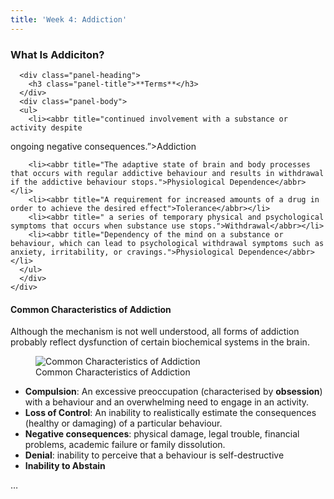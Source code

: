 ```yaml
---
title: 'Week 4: Addiction'
---
```


### What Is Addiciton?

<div class="panel panel-primary">

<div class="panel panel-primary">
      <div class="panel-heading">
        <h3 class="panel-title">**Terms**</h3>
      </div>
      <div class="panel-body">
      <ul>
        <li><abbr title="continued involvement with a substance or activity despite
ongoing negative consequences.">Addiction</abbr></li>
        <li><abbr title="The adaptive state of brain and body processes that occurs with regular addictive behaviour and results in withdrawal if the addictive behaviour stops.">Physiological Dependence</abbr></li>
        <li><abbr title="A requirement for increased amounts of a drug in order to achieve the desired effect">Tolerance</abbr></li>
        <li><abbr title=" a series of temporary physical and psychological symptoms that occurs when substance use stops.">Withdrawal</abbr></li>
        <li><abbr title="Dependency of the mind on a substance or behaviour, which can lead to psychological withdrawal symptoms such as anxiety, irritability, or cravings.">Physiological Dependence</abbr></li>
      </ul>
      </div>
    </div>

#### Common Characteristics of Addiction

Although the mechanism is not well understood, all forms of addiction probably reflect dysfunction of certain biochemical systems in the brain.

![Common Characteristics of Addiction](Images/Week4/addiction.png)

-   **Compulsion**: An excessive preoccupation (characterised by **obsession**) with a behaviour and an overwhelming need to engage in an activity.
-   **Loss of Control**: An inability to realistically estimate the consequences (healthy or damaging) of a particular behaviour.
-   **Negative consequences**: physical damage, legal trouble, financial problems, academic failure or family dissolution.
-   **Denial**: inability to perceive that a behaviour is self-destructive
-   **Inability to Abstain**

<div class="well">...</div>

